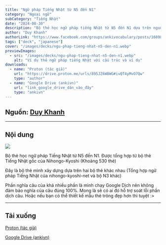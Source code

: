```yaml
---
title: "Ngữ pháp Tiếng Nhật từ N5 đến N1"
category: "Ngoại ngữ"
subCategory: "Tiếng Nhật"
date: "2024-08-30"
description: "Bộ thẻ học ngữ pháp tiếng Nhật từ N5 đến N1 dựa trên nguồn Nihongo-Kyoshi và bộ N3 khác, tổng cộng khoảng 530 thẻ."
author: "Duy Khanh"
authorLink: "https://www.facebook.com/groups/ankivocabulary/posts/1689858585107125"
tags: ["deck", "japanese"]
cover: "/images/decks/ngu-phap-tieng-nhat-n5-den-n1.webp"
previewImages:
  - src: "/images/decks/ngu-phap-tieng-nhat-n5-den-n1.webp"
    alt: "Ví dụ thẻ ngữ pháp tiếng Nhật với cấu trúc và ví dụ"
downloads:
  - name: "Proton (tác giả)"
    url: "https://drive.proton.me/urls/895JZ6W8WG#ivQT4yMvO7Qw"
    type: "author"
  - name: "Google Drive (ankivn)"
    url: "link_google_drive_dán_vào_đây"
    type: "ankivn"
---
```


## Nguồn: [Duy Khanh](https://www.facebook.com/groups/ankivocabulary/posts/1689858585107125)

---

## Nội dung

![](/images/decks/ngu-phap-tieng-nhat-n5-den-n1.webp)

Bộ thẻ học ngữ pháp Tiếng Nhật từ N5 đến N1. Được tổng hợp từ bộ thẻ Tiếng Nhật gốc của Nihongo-Kyoshi (Khoảng 530 thẻ)

Đây là bộ thẻ mình xây dựng dựa trên hai bộ thẻ khác nhau (Tổng hợp ngữ pháp Tiếng Nhật của nihongo-kyoshi-net và bộ N3 khác)

Phần nghĩa câu của khá nhiều phần là mình chạy Google Dịch nên không đảm bảo nghĩa của câu đúng 100%. Mong là sẽ có ai đó hỗ trợ soát lỗi phần dịch câu. Hoặc nếu bạn có thể thiết kế mẫu thẻ trông đẹp hơn thì tuyệt :>

---

## Tải xuống

[Proton (tác giả)](https://drive.proton.me/urls/895JZ6W8WG#ivQT4yMvO7Qw)

[Google Drive (ankivn)](link_google_drive_dán_vào_đây)